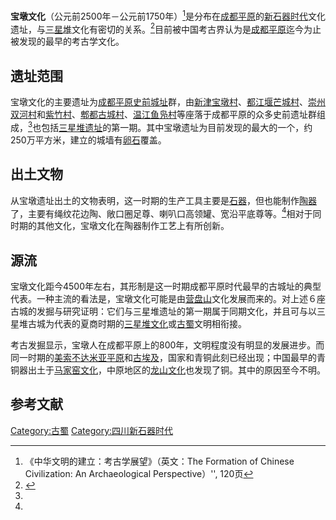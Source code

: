 '''宝墩文化'''（公元前2500年－公元前1750年）<ref>《中华文明的建立：考古学展望》（英文：The Formation of Chinese Civilization: An Archaeological Perspective）'', 120页</ref>是分布在[[成都平原|成都平原]]的[[新石器时代|新石器时代]]文化遗址，与[[三星堆|三星堆]]文化有密切的关系。<ref name=":0">{{Cite journal|title=成都平原的早期古城址群一宝墩文化初论|author=江章华,颜劲松,李明斌|url=http://qikan.cqvip.com/article/detail.aspx?id=1002481655&from=subject_article|journal=中华文化论坛|issue=4|doi=|year=1997|volume=|page=8|language=zh-hans|access-date=2016-11-16|archive-date=2016-11-16|archive-url=https://web.archive.org/web/20161116230415/http://qikan.cqvip.com/article/detail.aspx?id=1002481655&from=subject_article|dead-url=no}}</ref>目前被中国考古界认为是[[成都平原|成都平原]]迄今为止被发现的最早的考古学文化。
{{四川历史}}
{{模板:巴蜀所屬政權變更史|hidden=1}}

==遗址范围==
{{文物保护单位
| 级别 = 全国
| 图片 = [[File:宝墩遗址_01.png|220px]]
| 名称 = 成都平原史前城址
| 子项 = 新津宝墩遗址
| 编号 = 5－104
| 分类 = 古遗址
| 时代 = [[新石器时代|新石器时代]]
| 所在 = {{CHN}}[[四川省|四川省]][[成都市|成都市]][[新津县|新津县]]
| 坐标 = {{coord|30|27|01|N|103|45|03|E|type:landmark}}
| 登录 = 2001年
| Cat = 四川全国重点文物保护单位
}}
宝墩文化的主要遗址为[[成都平原史前城址|成都平原史前城址]]群，由[[新津|新津]][[宝墩村|宝墩村]]、[[都江堰|都江堰]][[芒城村|芒城村]]、[[崇州|崇州]][[双河村|双河村]]和[[紫竹村|紫竹村]]、[[郫都|郫都]][[古城村|古城村]]、[[温江|温江]][[鱼凫村|鱼凫村]]等座落于成都平原的众多史前遗址群组成，<ref name=":0" />也包括[[三星堆遗址|三星堆遗址]]的第一期。其中宝墩遗址为目前发现的最大的一个，约250万平方米，建立的城墙有[[卵石|卵石]]覆盖。

==出土文物==
从宝墩遗址出土的文物表明，这一时期的生产工具主要是[[石器|石器]]，但也能制作[[陶器|陶器]]了，主要有绳纹花边陶、敞口圈足尊、喇叭口高领罐、宽沿平底尊等。<ref name=":0" />相对于同时期的其他文化，宝墩文化在陶器制作工艺上有所创新。

==源流==
宝墩文化距今4500年左右，其形制是这一时期成都平原时代最早的古城址的典型代表。一种主流的看法是，宝墩文化可能是由[[营盘山|营盘山]]文化发展而来的。对上述６座古城的发掘与研究证明：它们与三星堆遗址的第一期属于同期文化，并且可与以三星堆古城为代表的夏商时期的[[三星堆|三星堆文化]]或[[古蜀|古蜀]]文明相衔接。

考古发掘显示，宝墩人在成都平原上的800年，文明程度没有明显的发展进步。而同一时期的[[苏美尔|美索不达米亚平原]]和[[古埃及|古埃及]]，国家和青铜此刻已经出现；中国最早的青铜器出土于[[马家窑文化|马家窑文化]]，中原地区的[[龙山文化|龙山文化]]也发现了铜。其中的原因至今不明。

==参考文献==
{{reflist}}

{{中国新石器时代文化}}
{{四川全国重点文物保护单位}}
[[Category:古蜀|Category:古蜀]]
[[Category:四川新石器时代|Category:四川新石器时代]]